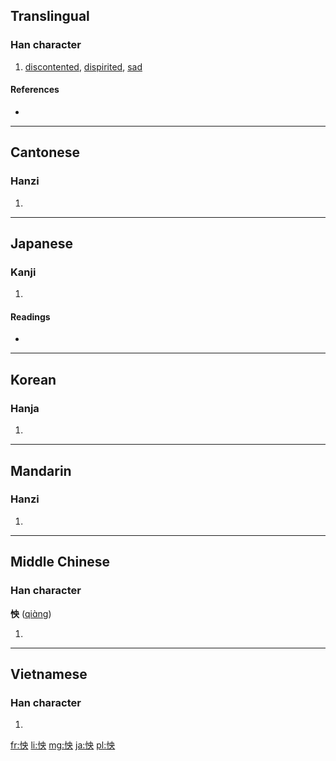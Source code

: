 ==Translingual==

===Han character===
{{Han char|rn=61|rad=心|as=05|sn=8|four=9503<sub>0</sub>|canj=心中月大 (PLBK)}}

# [[discontented]], [[dispirited]], [[sad]]

====References====
* {{Han ref|kx=0380.030|dkj=10434|dj=0708.040|hdz=42285.050|uh=600F|ud=24591|bh=A9C2|bd=43458}}

----

==Cantonese==

===Hanzi===
{{yue-hanzi|jyut=|y=yeung2, yeung3}}

# {{defn|lang=yue|sort=心05}}

----

==Japanese==

===Kanji===
{{ja-kanji|grade=|rs=心05}}

# {{defn|lang=ja|sort=心05}}

====Readings====
* {{ja-readings|on=[[よう]] (yō)|kun=[[うらむ]] (uramu)}}

----

==Korean==

===Hanja===
{{ko-hanja|hangeul=[[앙]]|eumhun=|rv=ang|mr=ang|y=ang}}

# {{defn|lang=ko|sort=心05}}

----

==Mandarin==

===Hanzi===
{{cmn-hanzi|pin=[[yàng]] ([[yang4]])|wg=yang<sup>4</sup>}}

# {{defn|lang=cmn|sort=心05}}

----

==Middle Chinese==

===Han character===
'''怏''' ([[qiɑ̀ng]])<!--note: the vowel ɑ̀ is an IPA symbol and is different from a-->

# {{defn|lang=zhx-mid|sort=心05}}

----

==Vietnamese==

===Han character===
{{vi-hantu|[[ưởng]], [[ửng]], [[ương]]|rs=心05}}

# {{defn|lang=vi|sort=心05}}

[[fr:怏]]
[[li:怏]]
[[mg:怏]]
[[ja:怏]]
[[pl:怏]]